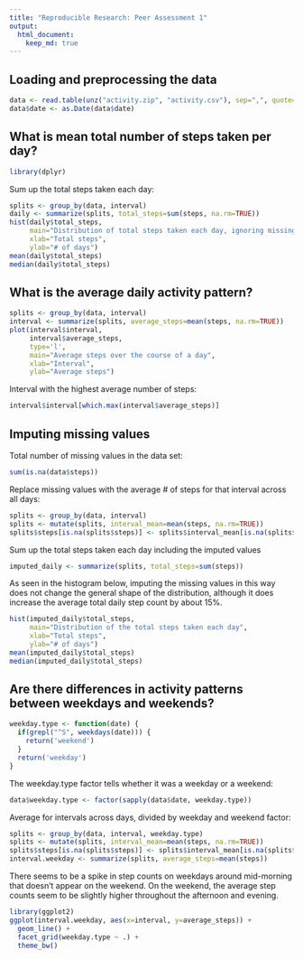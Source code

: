 ```yaml
---
title: "Reproducible Research: Peer Assessment 1"
output: 
  html_document:
    keep_md: true
---
```



## Loading and preprocessing the data
```r
data <- read.table(unz("activity.zip", "activity.csv"), sep=",", quote="\"", header=TRUE)
data$date <- as.Date(data$date)
```

## What is mean total number of steps taken per day?
```r
library(dplyr)
```

Sum up the total steps taken each day:
```r
splits <- group_by(data, interval)
daily <- summarize(splits, total_steps=sum(steps, na.rm=TRUE))
hist(daily$total_steps,
     main="Distribution of total steps taken each day, ignoring missing values",
     xlab="Total steps",
     ylab="# of days")
mean(daily$total_steps)
median(daily$total_steps)
```

## What is the average daily activity pattern?
```r
splits <- group_by(data, interval)
interval <- summarize(splits, average_steps=mean(steps, na.rm=TRUE))
plot(interval$interval,
     interval$average_steps,
     type='l',
     main="Average steps over the course of a day",
     xlab="Interval",
     ylab="Average steps")
```

Interval with the highest average number of steps:

```r
interval$interval[which.max(interval$average_steps)]
```

## Imputing missing values
Total number of missing values in the data set:
```r
sum(is.na(data$steps))
```

Replace missing values with the average # of steps for that interval across all days:
```r
splits <- group_by(data, interval)
splits <- mutate(splits, interval_mean=mean(steps, na.rm=TRUE))
splits$steps[is.na(splits$steps)] <- splits$interval_mean[is.na(splits$steps)]
```

Sum up the total steps taken each day including the imputed values
```r
imputed_daily <- summarize(splits, total_steps=sum(steps))
```

As seen in the histogram below, imputing the missing values in this way does not change the general shape of the distribution, although it does increase the average total daily step count by about 15%.
```r
hist(imputed_daily$total_steps,
     main="Distribution of the total steps taken each day",
     xlab="Total steps",
     ylab="# of days")
mean(imputed_daily$total_steps)
median(imputed_daily$total_steps)
```

## Are there differences in activity patterns between weekdays and weekends?
```r
weekday.type <- function(date) {
  if(grepl("^S", weekdays(date))) {
    return('weekend')
  }
  return('weekday')
}
```

The weekday.type factor tells whether it was a weekday or a weekend:
```r
data$weekday.type <- factor(sapply(data$date, weekday.type))
```

Average for intervals across days, divided by weekday and weekend factor:
```r
splits <- group_by(data, interval, weekday.type)
splits <- mutate(splits, interval_mean=mean(steps, na.rm=TRUE))
splits$steps[is.na(splits$steps)] <- splits$interval_mean[is.na(splits$steps)]
interval.weekday <- summarize(splits, average_steps=mean(steps))
```

There seems to be a spike in step counts on weekdays around mid-morning that doesn't appear on the weekend.  On the weekend, the average step counts seem to be slightly higher throughout the afternoon and evening.
```r
library(ggplot2)
ggplot(interval.weekday, aes(x=interval, y=average_steps)) +
  geom_line() +
  facet_grid(weekday.type ~ .) +
  theme_bw()
```